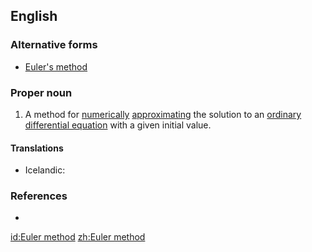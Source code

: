==English==

===Alternative forms===
*[[Euler's method]]

===Proper noun===
{{en-proper noun|sg=[[Euler]] [[method]]}}

# {{context|differential equations}} A method for [[numerically]] [[approximating]] the solution to an [[ordinary differential equation]] with a given initial value.

====Translations====
* Icelandic: {{t|is|Euler-aðferð|f}}

===References===
*{{pedialite}}

[[id:Euler method]]
[[zh:Euler method]]